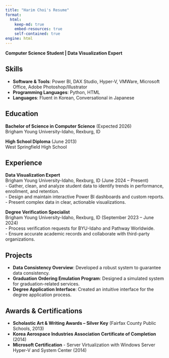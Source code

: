 ```yaml
---
title: "Harim Choi's Resume"
format: 
  html:
    keep-md: true
    embed-resources: true
    self-contained: true
engine: html
---
```


**Computer Science Student | Data Visualization Expert**

## Skills
- **Software & Tools**: Power BI, DAX Studio, Hyper-V, VMWare, Microsoft Office, Adobe Photoshop/Illustrator  
- **Programming Languages**: Python, HTML  
- **Languages**: Fluent in Korean, Conversational in Japanese  

## Education
**Bachelor of Science in Computer Science** (Expected 2026)  
Brigham Young University-Idaho, Rexburg, ID  

**High School Diploma** (June 2013)  
West Springfield High School  

## Experience
**Data Visualization Expert**  
Brigham Young University-Idaho, Rexburg, ID (June 2024 – Present)  
- Gather, clean, and analyze student data to identify trends in performance, enrollment, and retention.  
- Design and maintain interactive Power BI dashboards and custom reports.  
- Present complex data in clear, actionable visualizations.  

**Degree Verification Specialist**  
Brigham Young University-Idaho, Rexburg, ID (September 2023 – June 2024)  
- Process verification requests for BYU-Idaho and Pathway Worldwide.  
- Ensure accurate academic records and collaborate with third-party organizations.  

## Projects
- **Data Consistency Overview**: Developed a robust system to guarantee data consistency.  
- **Graduation Ordering Emulation Program**: Designed a simulated system for graduation-related services.  
- **Degree Application Interface**: Created an intuitive interface for the degree application process.  

## Awards & Certifications
- **Scholastic Art & Writing Awards – Silver Key** (Fairfax County Public Schools, 2013)  
- **Korea Aerospace Industries Association Certificate of Completion** (2014)  
- **Microsoft Certification** - Server Virtualization with Windows Server Hyper-V and System Center (2014)  

